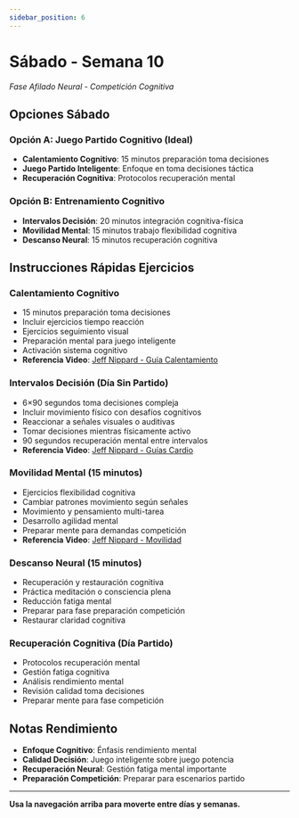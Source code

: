 ```yaml
---
sidebar_position: 6
---
```



<WorkoutNav weekNumber={10} />

# Sábado - Semana 10

_Fase Afilado Neural - Competición Cognitiva_

## Opciones Sábado

### Opción A: Juego Partido Cognitivo (Ideal)
- **Calentamiento Cognitivo**: 15 minutos preparación toma decisiones
- **Juego Partido Inteligente**: Enfoque en toma decisiones táctica
- **Recuperación Cognitiva**: Protocolos recuperación mental

### Opción B: Entrenamiento Cognitivo
- **Intervalos Decisión**: 20 minutos integración cognitiva-física
- **Movilidad Mental**: 15 minutos trabajo flexibilidad cognitiva
- **Descanso Neural**: 15 minutos recuperación cognitiva

## Instrucciones Rápidas Ejercicios

### Calentamiento Cognitivo
- 15 minutos preparación toma decisiones
- Incluir ejercicios tiempo reacción
- Ejercicios seguimiento visual
- Preparación mental para juego inteligente
- Activación sistema cognitivo
- **Referencia Video**: [Jeff Nippard - Guía Calentamiento](https://www.youtube.com/watch?v=8wPpK6xW9s8)

### Intervalos Decisión (Día Sin Partido)
- 6×90 segundos toma decisiones compleja
- Incluir movimiento físico con desafíos cognitivos
- Reaccionar a señales visuales o auditivas
- Tomar decisiones mientras físicamente activo
- 90 segundos recuperación mental entre intervalos
- **Referencia Video**: [Jeff Nippard - Guías Cardio](https://www.youtube.com/watch?v=Kl0ht3ow8TQ)

### Movilidad Mental (15 minutos)
- Ejercicios flexibilidad cognitiva
- Cambiar patrones movimiento según señales
- Movimiento y pensamiento multi-tarea
- Desarrollo agilidad mental
- Preparar mente para demandas competición
- **Referencia Video**: [Jeff Nippard - Movilidad](https://www.youtube.com/watch?v=8wPpK6xW9s8)

### Descanso Neural (15 minutos)
- Recuperación y restauración cognitiva
- Práctica meditación o consciencia plena
- Reducción fatiga mental
- Preparar para fase preparación competición
- Restaurar claridad cognitiva

### Recuperación Cognitiva (Día Partido)
- Protocolos recuperación mental
- Gestión fatiga cognitiva
- Análisis rendimiento mental
- Revisión calidad toma decisiones
- Preparar mente para fase competición

## Notas Rendimiento
- **Enfoque Cognitivo**: Énfasis rendimiento mental
- **Calidad Decisión**: Juego inteligente sobre juego potencia
- **Recuperación Neural**: Gestión fatiga mental importante
- **Preparación Competición**: Preparar para escenarios partido

---

**Usa la navegación arriba para moverte entre días y semanas.**